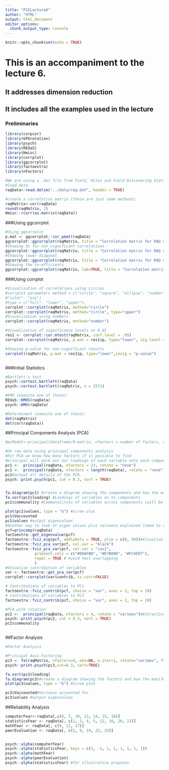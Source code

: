 ```yaml
---
title: "PSILecture6"
author: "HTML"
output: html_document
editor_options: 
  chunk_output_type: console
---
```


```r
knitr::opts_chunk$set(echo = TRUE)
```

#  This is an accompaniment to the lecture 6.
## It addresses dimension reduction
##  It includes all the examples used in the lecture

### Preliminaries

```r


library(corpcor)
library(GPArotation)
library(psych)
library(REdaS)
library(Hmisc)
library(corrplot)
library(ggcorrplot)
library(factoextra)
library(nFactors)

```


```r
#We are using a .dat file from Field, Miles and Field Discovering Statistics with R, a survey on fear of statistics - raq.dat
#load data
raqData<-read.delim("../data/raq.dat", header = TRUE)

#create a correlation matrix (these are just some methods)
raqMatrix<-cor(raqData)
round(raqMatrix, 2)
Hmisc::rcorr(as.matrix(raqData))

```

###Using ggcorrplot
```r
#Using ggcorrplot
p.mat <- ggcorrplot::cor_pmat(raqData)
ggcorrplot::ggcorrplot(raqMatrix, title = "Correlation matrix for RAQ data")
#Showing Xs for non-significant correlations
ggcorrplot::ggcorrplot(raqMatrix, title = "Correlation matrix for RAQ data", p.mat = p.mat, sig.level = .05)
#Showing lower diagonal
ggcorrplot::ggcorrplot(raqMatrix, title = "Correlation matrix for RAQ data", p.mat = p.mat, sig.level = .05, type="lower")
#Showing the co-efficients 
ggcorrplot::ggcorrplot(raqMatrix, lab=TRUE, title = "Correlation matrix for RAQ data",  type="lower")

```
###Using corrplot
```r
#Visualisation of correlations using circles
#corrplot parameters method = c("circle", "square", "ellipse", "number", "shade",
#"color", "pie")
#type = c("full", "lower", "upper"),
corrplot::corrplot(raqMatrix, method="circle")
corrplot::corrplot(raqMatrix, method="circle", type="upper")
#Visualisation using numbers
corrplot::corrplot(raqMatrix, method="number")

#Visualisation of significance levels at 0.05
res1 <- corrplot::cor.mtest(raqMatrix, conf.level = .95)
corrplot::corrplot(raqMatrix, p.mat = res1$p, type="lower", sig.level = .05)

#Showing p-value for non-significant results
corrplot(raqMatrix, p.mat = res1$p, type="lower",insig = "p-value")
```

```r

```


###Initial Statistics
```r
#Bartlett's test
psych::cortest.bartlett(raqData)
psych::cortest.bartlett(raqMatrix, n = 2571)

#KMO (execute one of these):
REdaS::KMOS(raqData)
psych::KMO(raqData)

#Determinent (execute one of these):
det(raqMatrix)
det(cor(raqData))
```
##Principal Components Analysis (PCA)

```r
#pcModel<-principal(dataframe/R-matrix, nfactors = number of factors, rotate = "method of rotation", scores = TRUE)

#On raw data using principal components analysis
#For PCA we know how many factors if is possible to find
#principal will work out our loadings of each variable onto each component, the proportion each component explained and the cummulative proportion of variance explai 
pc1 <-  principal(raqData, nfactors = 23, rotate = "none")
pc1 <-  principal(raqData, nfactors = length(raqData), rotate = "none")
pc1#output all details of the PCA
psych::print.psych(pc1, cut = 0.3, sort = TRUE)


fa.diagram(pc1) #create a diagram showing the components and how the manifest variables load
fa.sort(pc1$loading) #Loadings of variables on to components
pc1$communality #Communalities of variables across components (will be one for PCA since all the variance is used)

plot(pc1$values, type = "b") #scree plot
pc1$Vaccounted
pc1$values #output eigenvalues
#Another way to look at eigen values plus variance explained (need to use princomp function fof PCA to get right class for use with factoextra dunctions)
pcf=princomp(raqData)
factoextra::get_eigenvalue(pcf)
factoextra::fviz_eig(pcf, addlabels = TRUE, ylim = c(0, 50))#Visualise the Eigenvalues
factoextra::fviz_pca_var(pcf, col.var = "black")
factoextra::fviz_pca_var(pcf, col.var = "cos2",
             gradient.cols = c("#00AFBB", "#E7B800", "#FC4E07"), 
             repel = TRUE # Avoid text overlapping
             )
#VIsualise contribution of variables
var <- factoextra::get_pca_var(pcf)
corrplot::corrplot(var$contrib, is.corr=FALSE) 

# Contributions of variables to PC1
factoextra::fviz_contrib(pcf, choice = "var", axes = 1, top = 10)
# Contributions of variables to PC2
factoextra::fviz_contrib(pcf, choice = "var", axes = 2, top = 10)

#PCA with rotation
pc2 <-  principal(raqData, nfactors = 4, rotate = "varimax")#Extracting 4 factors
psych::print.psych(pc2, cut = 0.3, sort = TRUE)
pc2$communality



```
##Factor Analysis
```r
#Factor Analysis

#Principal Axis Factoring
pc3 <- fa(raqMatrix, nfactors=4, obs=NA, n.iter=1, rotate="varimax", fm="pa")
psych::print.psych(pc3,cut=0.3, sort=TRUE)

fa.sort(pc3$loading)
fa.diagram(pc3)#create a diagram showing the factors and how the manifest variables load
plot(pc3$values, type = "b") #scree plot

pc3$Vaccounted#Variance accounted for
pc3$values #output eigenvalues

```
##Reliability Analysis
```r

computerFear<-raqData[,c(6, 7, 10, 13, 14, 15, 18)]
statisticsFear <- raqData[, c(1, 3, 4, 5, 12, 16, 20, 21)]
mathFear <- raqData[, c(8, 11, 17)]
peerEvaluation <- raqData[, c(2, 9, 19, 22, 23)]


psych::alpha(computerFear)
psych::alpha(statisticsFear, keys = c(1, -1, 1, 1, 1, 1, 1, 1))
psych::alpha(mathFear)
psych::alpha(peerEvaluation)
psych::alpha(statisticsFear) #for illustrative pruposes
```


